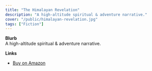 ```yaml
---
title: "The Himalayan Revelation"
description: "A high-altitude spiritual & adventure narrative."
cover: "/public/himalayan-revelation.jpg"
tags: ["Fiction"]
---
```


**Blurb**  
A high-altitude spiritual & adventure narrative.

**Links**  
- [Buy on Amazon](https://www.amazon.com/Himalayan-Revelation-Pankaj-Misra-ebook/dp/B00F25LC8M/)
